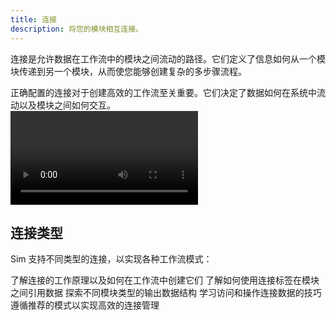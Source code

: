 ```yaml
---
title: 连接
description: 将您的模块相互连接。
---
```



连接是允许数据在工作流中的模块之间流动的路径。它们定义了信息如何从一个模块传递到另一个模块，从而使您能够创建复杂的多步骤流程。

<Callout type="info">
  正确配置的连接对于创建高效的工作流至关重要。它们决定了数据如何在系统中流动以及模块之间如何交互。
</Callout>

<div className="mx-auto w-full overflow-hidden rounded-lg">
  <Video src="connections.mp4" />
</div>

## 连接类型

Sim 支持不同类型的连接，以实现各种工作流模式：

<Cards>
  <Card title="连接基础" href="/connections/basics">
    了解连接的工作原理以及如何在工作流中创建它们
  </Card>
  <Card title="连接标签" href="/connections/tags">
    了解如何使用连接标签在模块之间引用数据
  </Card>
  <Card title="数据结构" href="/connections/data-structure">
    探索不同模块类型的输出数据结构
  </Card>
  <Card title="访问数据" href="/connections/accessing-data">
    学习访问和操作连接数据的技巧
  </Card>
  <Card title="最佳实践" href="/connections/best-practices">
    遵循推荐的模式以实现高效的连接管理
  </Card>
</Cards>
